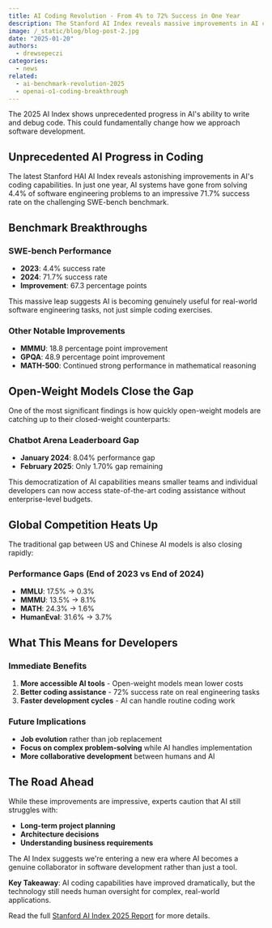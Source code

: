 ```yaml
---
title: AI Coding Revolution - From 4% to 72% Success in One Year
description: The Stanford AI Index reveals massive improvements in AI coding capabilities, with SWE-bench scores jumping from 4.4% to 71.7%. Open-weight models are also catching up rapidly.
image: /_static/blog/blog-post-2.jpg
date: "2025-01-20"
authors:
  - drewsepeczi
categories:
  - news
related:
  - ai-benchmark-revolution-2025
  - openai-o1-coding-breakthrough
---
```


<Callout>
  The 2025 AI Index shows unprecedented progress in AI's ability to write and debug code. This could fundamentally change how we approach software development.
</Callout>

## Unprecedented AI Progress in Coding

The latest Stanford HAI AI Index reveals astonishing improvements in AI's coding capabilities. In just one year, AI systems have gone from solving 4.4% of software engineering problems to an impressive 71.7% success rate on the challenging SWE-bench benchmark.

## Benchmark Breakthroughs

### SWE-bench Performance
- **2023**: 4.4% success rate
- **2024**: 71.7% success rate
- **Improvement**: 67.3 percentage points

This massive leap suggests AI is becoming genuinely useful for real-world software engineering tasks, not just simple coding exercises.

### Other Notable Improvements
- **MMMU**: 18.8 percentage point improvement
- **GPQA**: 48.9 percentage point improvement
- **MATH-500**: Continued strong performance in mathematical reasoning

## Open-Weight Models Close the Gap

One of the most significant findings is how quickly open-weight models are catching up to their closed-weight counterparts:

### Chatbot Arena Leaderboard Gap
- **January 2024**: 8.04% performance gap
- **February 2025**: Only 1.70% gap remaining

This democratization of AI capabilities means smaller teams and individual developers can now access state-of-the-art coding assistance without enterprise-level budgets.

## Global Competition Heats Up

The traditional gap between US and Chinese AI models is also closing rapidly:

### Performance Gaps (End of 2023 vs End of 2024)
- **MMLU**: 17.5% → 0.3%
- **MMMU**: 13.5% → 8.1%
- **MATH**: 24.3% → 1.6%
- **HumanEval**: 31.6% → 3.7%

## What This Means for Developers

### Immediate Benefits
1. **More accessible AI tools** - Open-weight models mean lower costs
2. **Better coding assistance** - 72% success rate on real engineering tasks
3. **Faster development cycles** - AI can handle routine coding work

### Future Implications
- **Job evolution** rather than job replacement
- **Focus on complex problem-solving** while AI handles implementation
- **More collaborative development** between humans and AI

## The Road Ahead

While these improvements are impressive, experts caution that AI still struggles with:
- **Long-term project planning**
- **Architecture decisions**
- **Understanding business requirements**

The AI Index suggests we're entering a new era where AI becomes a genuine collaborator in software development rather than just a tool.

**Key Takeaway**: AI coding capabilities have improved dramatically, but the technology still needs human oversight for complex, real-world applications.

Read the full [Stanford AI Index 2025 Report](https://hai.stanford.edu/ai-index/2025-ai-index-report) for more details.
